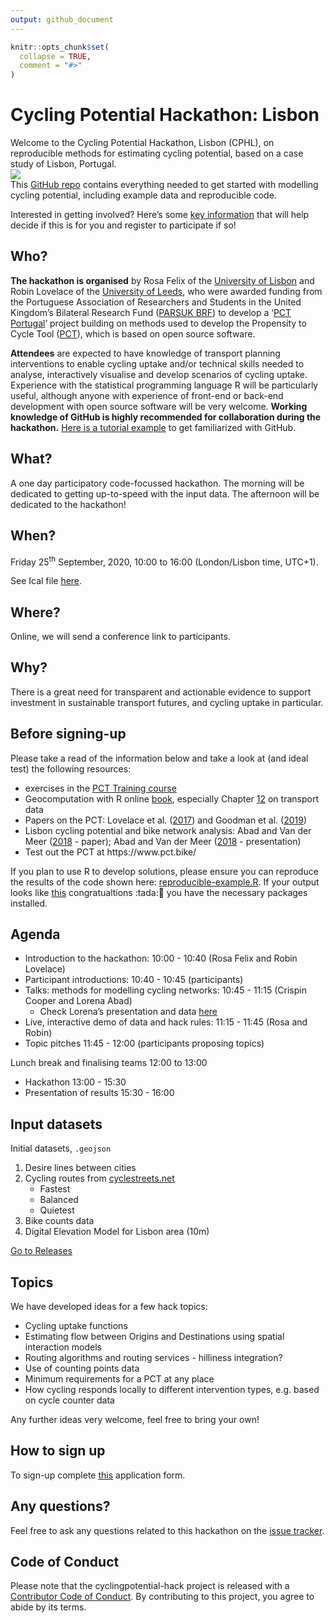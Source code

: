 ```yaml
---
output: github_document
---
```


<!-- README.md is generated from README.Rmd. Please edit that file -->

```r
knitr::opts_chunk$set(
  collapse = TRUE,
  comment = "#>"
)
```

# Cycling Potential Hackathon: Lisbon

<!-- badges: start -->
<!-- badges: end -->

Welcome to the Cycling Potential Hackathon, Lisbon (CPHL), on reproducible methods for estimating cycling potential, based on a case study of Lisbon, Portugal.   
![](https://user-images.githubusercontent.com/1825120/87960376-21e40a00-caac-11ea-8103-5948dfcd3a25.jpg)  
This [GitHub repo](https://github.com/U-Shift/cyclingpotential-hack) contains everything needed to get started with modelling cycling potential, including example data and reproducible code.

Interested in getting involved?
Here's some [key information](https://en.wikipedia.org/wiki/Five_Ws) that will help decide if this is for you and register to participate if so!

## Who?

**The hackathon is organised** by Rosa Felix of the [University of Lisbon](http://ushift.tecnico.ulisboa.pt/team-rosa-felix/)  and Robin Lovelace of the [University of Leeds](https://environment.leeds.ac.uk/transport/staff/953/dr-robin-lovelace), who were awarded funding from the Portuguese Association of Researchers and Students in the United Kingdom's Bilateral Research Fund ([PARSUK BRF](https://en.parsuk.pt/brf)) to develop a '[PCT Portugal](http://ushift.tecnico.ulisboa.pt/pct-portugal/)' project building on methods used to develop the Propensity to Cycle Tool ([PCT](https://www.pct.bike/)), which is based on open source software.

**Attendees** are expected to have knowledge of transport planning interventions to enable cycling uptake and/or technical skills needed to analyse, interactively visualise and develop scenarios of cycling uptake.
Experience with the statistical programming language R will be particularly useful, although anyone with experience of front-end or back-end development with open source software will be very welcome.
**Working knowledge of GitHub is highly recommended for collaboration during the hackathon.** [Here is a tutorial example](https://www.youtube.com/watch?v=iv8rSLsi1xo) to get familiarized with GitHub.

## What?

A one day participatory code-focussed hackathon.
The morning will be dedicated to getting up-to-speed with the input data.
The afternoon will be dedicated to the hackathon!

## When?

Friday 25^th^ September, 2020, 10:00 to 16:00 (London/Lisbon time, UTC+1).

See Ical file [here](https://github.com/U-Shift/cyclingpotential-hack/releases/download/2.0.0/Cycling_Potential_Hackathon_Lisbon.ics).

## Where?

Online, we will send a conference link to participants.

## Why?

There is a great need for transparent and actionable evidence to support investment in sustainable transport futures, and cycling uptake in particular.

## Before signing-up

Please take a read of the information below and take a look at (and ideal test) the following resources:

- exercises in the [PCT Training course](https://itsleeds.github.io/pct/articles/pct_training.html)
- Geocomputation with R online [book](https://geocompr.robinlovelace.net/), especially Chapter [12](https://geocompr.robinlovelace.net/transport.html) on transport data
- Papers on the PCT: Lovelace et al. ([2017](https://doi.org/10.5198/jtlu.2016.862)) and Goodman et al. ([2019](https://doi.org/10.1016/j.jth.2019.01.008))
- Lisbon cycling potential and bike network analysis: Abad and Van der Meer ([2018](https://doi.org/10.3390/info9110287) - paper); Abad and Van der Meer ([2018](https://github.com/GeoTecINIT/OpenData4OpenCities/blob/master/Presentations/AGILE_2018_Presentation_Abad-vdMeer.pdf) - presentation)  
- Test out the PCT at https://www.pct.bike/

If you plan to use R to develop solutions, please ensure you can reproduce the results of the code shown here: [reproducible-example.R](https://github.com/U-Shift/cyclingpotential-hack/blob/master/code/reproducible-example.R). If your output looks like [this](https://github.com/U-Shift/cyclingpotential-hack/blob/master/reproducible-example.md) congratualtions :tada:🎉 you have the necessary packages installed.

## Agenda

- Introduction to the hackathon: 10:00 - 10:40 (Rosa Felix and Robin Lovelace)
<!-- How we started the collaboration, why Lisbon, aims (importance of free, open and participatory solutions) -->
<!-- Robin on the methods and software underlying the PCT. -->
- Participant introductions: 10:40 - 10:45 (participants)
- Talks: methods for modelling cycling networks: 10:45 - 11:15 (Crispin Cooper and Lorena Abad)
    - Check Lorena's presentation and data [here](https://github.com/loreabad6/bna-presentation)
    
    <!-- Crispin to talk about approaches for modelling active transport -->
<!-- Lorena to talk about cycle network analysis in R -->
- Live, interactive demo of data and hack rules: 11:15 - 11:45 (Rosa and Robin)
- Topic pitches 11:45 - 12:00 (participants proposing topics)

Lunch break and finalising teams 12:00 to 13:00

- Hackathon 13:00 - 15:30
- Presentation of results 15:30 - 16:00
<!-- ? someone to assess / 'most creative', best technicallay? -->

## Input datasets

Initial datasets, `.geojson`  

1. Desire lines between cities  
2. Cycling routes from [cyclestreets.net](cyclestreets.net)
    - Fastest  
    - Balanced  
    - Quietest  
3. Bike counts data
4. Digital Elevation Model for Lisbon area (10m)
 
[Go to Releases](https://github.com/U-Shift/cyclingpotential-hack/releases/)

## Topics

We have developed ideas for a few hack topics:

* Cycling uptake functions  
* Estimating flow between Origins and Destinations using spatial interaction models  
* Routing algorithms and routing services - hilliness integration?  
* Use of counting points data  
* Minimum requirements for a PCT at any place
* How cycling responds locally to different intervention types, e.g. based on cycle counter data

Any further ideas very welcome, feel free to bring your own!

## How to sign up

To sign-up complete [this](https://ushift.tecnico.ulisboa.pt/~ushift.daemon/limesurvey/629464) application form.

## Any questions?

Feel free to ask any questions related to this hackathon on the [issue tracker](https://github.com/U-Shift/cyclingpotential-hack/issues).

## Code of Conduct

Please note that the cyclingpotential-hack project is released with a [Contributor Code of Conduct](https://contributor-covenant.org/version/2/0/CODE_OF_CONDUCT.html). By contributing to this project, you agree to abide by its terms.